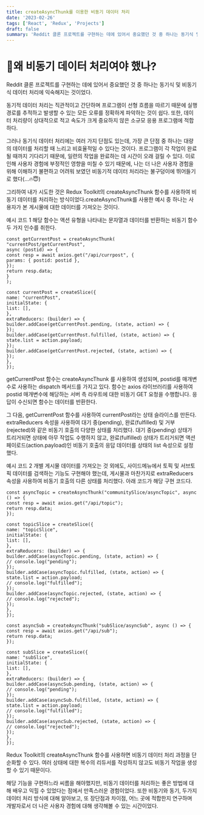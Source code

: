 ```yaml
---
title: createAsyncThunk를 이용한 비동기 데이터 처리
date: '2023-02-26'
tags: ['React', 'Redux', 'Projects']
draft: false
summary: 'Reddit 클론 프로젝트를 구현하는 데에 있어서 중요했던 것 중 하나는 동기식 및 비동기식 데이터 처리에 익숙해지는 것이었다.'
---
```


# 🤔왜 비동기 데이터 처리여야 했나?

Reddit 클론 프로젝트를 구현하는 데에 있어서 중요했던 것 중 하나는 동기식 및 비동기식 데이터 처리에 익숙해지는 것이었다.

동기적 데이터 처리는 직관적이고 간단하며 프로그램이 선형 흐름을 따르기 때문에 실행 경로를 추적하고 발생할 수 있는 모든 오류를 정확하게 파악하는 것이 쉽다. 또한, 데이터 처리량이 상대적으로 적고 속도가 크게 중요하지 않은 소규모 응용 프로그램에 적합하다.

그러나 동기식 데이터 처리에는 여러 가지 단점도 있는데, 가장 큰 단점 중 하나는 대량의 데이터를 처리할 때 느리고 비효율적일 수 있다는 것이다. 프로그램이 각 작업이 완료될 때까지 기다리기 때문에, 일련의 작업을 완료하는 데 시간이 오래 걸릴 수 있다. 이로 인해 사용자 경험에 부정적인 영향을 미칠 수 있기 때문에, 나는 더 나은 사용자 경험을 위해 이해하기 불편하고 어려워 보였던 비동기적 데이터 처리라는 불구덩이에 뛰어들기로 했다(...🔥😇)

그리하여 내가 시도한 것은 Redux Toolkit의 createAsyncThunk 함수를 사용하여 비동기 데이터를 처리하는 방식이었다.createAsyncThunk를 사용한 예시 중 하나는 사용자가 본 게시물에 대한 데이터를 가져오는 것이다.

예시 코드 1
해당 함수는 액션 유형을 나타내는 문자열과 데이터를 반환하는 비동기 함수 두 가지 인수를 취한다.

```
const getCurrentPost = createAsyncThunk(
"currentPost/getCurrentPost",
async (postid) => {
const resp = await axios.get("/api/currpost", {
params: { postid: postid },
});
return resp.data;
}
);

const currentPost = createSlice({
name: "currentPost",
initialState: {
list: [],
},
extraReducers: (builder) => {
builder.addCase(getCurrentPost.pending, (state, action) => {
});
builder.addCase(getCurrentPost.fulfilled, (state, action) => {
state.list = action.payload;
});
builder.addCase(getCurrentPost.rejected, (state, action) => {
});
},
});
```

getCurrentPost 함수는 createAsyncThunk 를 사용하여 생성되며, postid를 매개변수로 사용하는 dispatch 메서드를 가지고 있다. 함수는 axios 라이브러리를 사용하여 postid 매개변수에 해당하는 서버 측 라우트에 대한 비동기 GET 요청을 수행합니다. 응답이 수신되면 함수는 데이터를 반환한다.

그 다음, getCurrentPost 함수를 사용하여 currentPost라는 상태 슬라이스를 만든다. extraReducers 속성을 사용하여 대기 중(pending), 완료(fulfilled) 및 거부(rejected)와 같은 비동기 호출의 다양한 상태를 처리했다. 대기 중(pending) 상태가 트리거되면 상태에 아무 작업도 수행하지 않고, 완료(fulfilled) 상태가 트리거되면 액션 페이로드(action.payload)인 비동기 호출의 응답 데이터를 상태의 list 속성으로 설정했다.

예시 코드 2
개별 게시물 데이터를 가져오는 것 외에도, 사이드메뉴에서 토픽 및 서브토픽 데이터를 검색하는 기능도 구현해야 했는데, 게시물과 마찬가지로 extraReducers 속성을 사용하여 비동기 호출의 다른 상태를 처리했다. 아래 코드가 해당 구현 코드다.

```
const asyncTopic = createAsyncThunk("communitySlice/asyncTopic", async () => {
const resp = await axios.get("/api/topic");
return resp.data;
});

const topicSlice = createSlice({
name: "topicSlice",
initialState: {
list: [],
},
extraReducers: (builder) => {
builder.addCase(asyncTopic.pending, (state, action) => {
// console.log("pending");
});
builder.addCase(asyncTopic.fulfilled, (state, action) => {
state.list = action.payload;
// console.log("fulfilled");
});
builder.addCase(asyncTopic.rejected, (state, action) => {
// console.log("rejected");
});
},
});

const asyncSub = createAsyncThunk("subSlice/asyncSub", async () => {
const resp = await axios.get("/api/sub");
return resp.data;
});

const subSlice = createSlice({
name: "subSlice",
initialState: {
list: [],
},
extraReducers: (builder) => {
builder.addCase(asyncSub.pending, (state, action) => {
// console.log("pending");
});
builder.addCase(asyncSub.fulfilled, (state, action) => {
state.list = action.payload;
// console.log("fulfilled");
});
builder.addCase(asyncSub.rejected, (state, action) => {
// console.log("rejected");
});
},
});

```

Redux Toolkit의 createAsyncThunk 함수를 사용하면 비동기 데이터 처리 과정을 단순화할 수 있다. 여러 상태에 대한 복수의 리듀서를 작성하지 않고도 비동기 작업을 생성할 수 있기 때문이다.

해당 기능을 구현하느라 씨름을 해야했지만, 비동기 데이터를 처리하는 좋은 방법에 대해 배우고 익힐 수 있었다는 점에서 만족스러운 경험이었다. 또한 비동기와 동기, 두가지 데이터 처리 방식에 대해 알아보고, 또 장단점과 차이점, 어느 곳에 적합한지 연구하며 개발자로서 더 나은 사용자 경험에 대해 생각해볼 수 있는 시간이었다.
